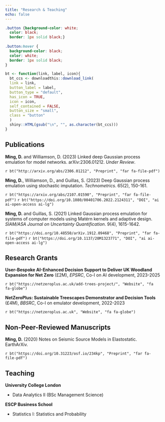 ```yaml
---
title: "Research & Teaching"
echo: false
---
```


<link rel="stylesheet" href="https://use.fontawesome.com/releases/v5.12.1/css/all.css" crossorigin="anonymous">
<link rel="stylesheet" href="https://cdn.jsdelivr.net/gh/jpswalsh/academicons@1/css/academicons.min.css">

```css
.button {background-color: white;
  color: black;
  border: 1px solid black;}
  
.button:hover {
  background-color: black;
  color: white;
  border: 1px solid black;
}
```

```r
bt <- function(link, label, icon){
  bt_ccs <- downloadthis::download_link(
  link = link,
  button_label = label,
  button_type = "default",
  has_icon = TRUE,
  icon = icon,
  self_contained = FALSE,
  button_size = "small",
  class = "button"
  ) 
  shiny::HTML(gsub("\n", "", as.character(bt_ccs)))
}
```

## Publications

**Ming, D.** and Williamson, D. (2023) Linked deep Gaussian process emulation for model networks. arXiv:2306.01212. _Under Review_.

`r bt("http://arxiv.org/abs/2306.01212", "Preprint", "far fa-file-pdf")`

**Ming, D.**, Williamson, D., and Guillas, S. (2023) Deep Gaussian process emulation using stochastic imputation. _Technometrics_. 65(2), 150-161.

`r bt("https://arxiv.org/abs/2107.01590", "Preprint", "far fa-file-pdf")` `r bt("https://doi.org/10.1080/00401706.2022.2124311", "DOI", "ai ai-open-access ai-lg")`  

**Ming, D.** and Guillas, S. (2021) Linked Gaussian process emulation for systems of computer models using Matérn kernels and adaptive design. _SIAM/ASA Journal on Uncertainty Quantification_. 9(4), 1615-1642.

`r bt("https://doi.org/10.48550/arXiv.1912.09468", "Preprint", "far fa-file-pdf")` `r bt("https://doi.org/10.1137/20M1323771", "DOI", "ai ai-open-access ai-lg")`

## Research Grants

**User-Bespoke AI-Enhanced Decision Support to Deliver UK Woodland Expansion for Net Zero** (£2M), _EPSRC_, Co-I on AI development, 2023-2025

`r bt("https://netzeroplus.ac.uk/add-trees-project/", "Website", "fa fa-globe")`
 
**NetZeroPlus: Sustainable Treescapes Demonstrator and Decision Tools** (£4M), _BBSRC_, Co-I on emulator development, 2022-2023

`r bt("https://netzeroplus.ac.uk", "Website", "fa fa-globe")`

## Non-Peer-Reviewed Manuscripts

**Ming, D.** (2020) Notes on Seismic Source Models in Elastostatic. EarthArXiv.

`r bt("https://doi.org/10.31223/osf.io/234kp", "Preprint", "far fa-file-pdf")`

## Teaching

**University College London**

- Data Analytics II (BSc Management Science)

**ESCP Business School**

- Statistics I: Statistics and Probability



